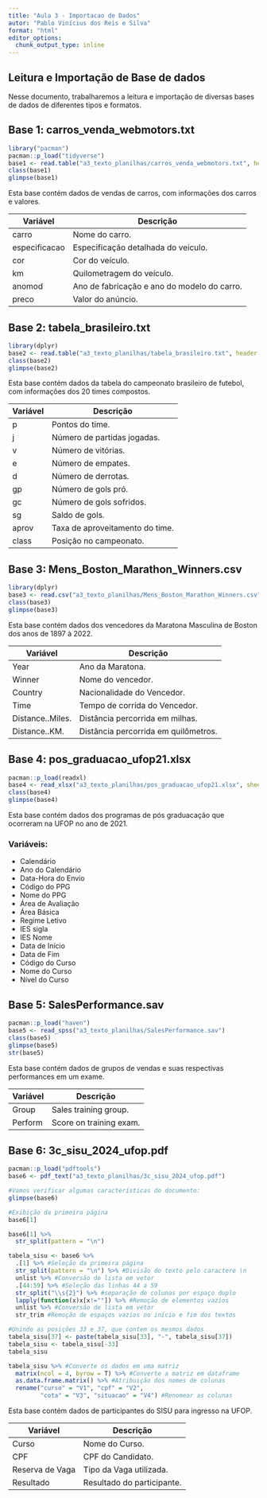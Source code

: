 ```yaml
---
title: "Aula 3 - Importacao de Dados"
autor: "Pablo Vinícius dos Reis e Silva"
format: "html"
editor_options:
  chunk_output_type: inline
---
```


## Leitura e Importação de Base de dados

Nesse documento, trabalharemos a leitura e importação de diversas bases de dados de diferentes tipos e formatos.

## Base 1: carros_venda_webmotors.txt

```r
library("pacman")
pacman::p_load("tidyverse")
base1 <- read.table("a3_texto_planilhas/carros_venda_webmotors.txt", header = TRUE, sep = "\t")
class(base1)
glimpse(base1)
```

Esta base contém dados de vendas de carros, com informações dos carros e valores.

| Variável      | Descrição                                   |
|---------------|---------------------------------------------|
| carro         | Nome do carro.                              |
| especificacao | Especificação detalhada do veículo.         |
| cor           | Cor do veículo.                             |
| km            | Quilometragem do veículo.                   |
| anomod        | Ano de fabricação e ano do modelo do carro. |
| preco         | Valor do anúncio.                           |

## Base 2: tabela_brasileiro.txt

```r
library(dplyr)
base2 <- read.table("a3_texto_planilhas/tabela_brasileiro.txt", header = TRUE, sep = ";", dec = ",", stringsAsFactors = TRUE)
class(base2)
glimpse(base2)
```

Esta base contém dados da tabela do campeonato brasileiro de futebol, com informações dos 20 times compostos.

| Variável | Descrição                       |
|----------|---------------------------------|
| p        | Pontos do time.                 |
| j        | Número de partidas jogadas.     |
| v        | Número de vitórias.             |
| e        | Número de empates.              |
| d        | Número de derrotas.             |
| gp       | Número de gols pró.             |
| gc       | Número de gols sofridos.        |
| sg       | Saldo de gols.                  |
| aprov    | Taxa de aproveitamento do time. |
| class    | Posição no campeonato.          |

## Base 3: Mens_Boston_Marathon_Winners.csv

```r
library(dplyr)
base3 <- read.csv("a3_texto_planilhas/Mens_Boston_Marathon_Winners.csv")
class(base3)
glimpse(base3)
```

Esta base contém dados dos vencedores da Maratona Masculina de Boston dos anos de 1897 à 2022.

| Variável         | Descrição                            |
|------------------|--------------------------------------|
| Year             | Ano da Maratona.                     |
| Winner           | Nome do vencedor.                    |
| Country          | Nacionalidade do Vencedor.           |
| Time             | Tempo de corrida do Vencedor.        |
| Distance..Miles. | Distância percorrida em milhas.      |
| Distance..KM.    | Distância percorrida em quilômetros. |

## Base 4: pos_graduacao_ufop21.xlsx

```r
pacman::p_load(readxl)
base4 <- read_xlsx("a3_texto_planilhas/pos_graduacao_ufop21.xlsx", sheet = 1)
class(base4)
glimpse(base4)
```

Esta base contém dados dos programas de pós graduacação que ocorreram na UFOP no ano de 2021.

### Variáveis:

-   Calendário
-   Ano do Calendário
-   Data-Hora do Envio
-   Código do PPG
-   Nome do PPG
-   Área de Avaliação
-   Área Básica
-   Regime Letivo
-   IES sigla
-   IES Nome
-   Data de Início
-   Data de Fim
-   Código do Curso
-   Nome do Curso
-   Nível do Curso

## Base 5: SalesPerformance.sav

```r
pacman::p_load("haven")
base5 <- read_spss("a3_texto_planilhas/SalesPerformance.sav")
class(base5)
glimpse(base5)
str(base5)
```

Esta base contém dados de grupos de vendas e suas respectivas performances em um exame.

| Variável | Descrição               |
|----------|-------------------------|
| Group    | Sales training group.   |
| Perform  | Score on training exam. |

## Base 6: 3c_sisu_2024_ufop.pdf

```r
pacman::p_load("pdftools")
base6 <- pdf_text("a3_texto_planilhas/3c_sisu_2024_ufop.pdf")

#Vamos verificar algumas características do documento:
glimpse(base6)

#Exibição da primeira página
base6[1]

base6[1] %>% 
  str_split(pattern = "\n")

tabela_sisu <- base6 %>% 
  .[1] %>% #Seleção da primeira página
  str_split(pattern = "\n") %>% #Divisão do texto pelo caractere \n
  unlist %>% #Conversão de lista em vetor
  .[44:59] %>% #Seleção das linhas 44 a 59
  str_split("\\s{2}") %>% #separação de colunas por espaço duplo
  lapply(function(x)x[x!=""]) %>% #Remoção de elementos vazios
  unlist %>% #Conversão de lista em vetor
  str_trim #Remoção de espaços vazios no início e fim dos textos

#Unindo as posições 33 e 37, que contem os mesmos dados
tabela_sisu[37] <- paste(tabela_sisu[33], "-", tabela_sisu[37])
tabela_sisu <- tabela_sisu[-33]
tabela_sisu 

tabela_sisu %>% #Converte os dados em uma matriz
  matrix(ncol = 4, byrow = T) %>% #Converte a matriz em dataframe
  as.data.frame.matrix() %>% #Atribuição dos nomes de colunas
  rename("curso" = "V1", "cpf" = "V2", 
         "cota" = "V3", "situacao" = "V4") #Renomear as colunas


```

Esta base contém dados de participantes do SISU para ingresso na UFOP.

| Variável        | Descrição                  |
|-----------------|----------------------------|
| Curso           | Nome do Curso.             |
| CPF             | CPF do Candidato.          |
| Reserva de Vaga | Tipo da Vaga utilizada.    |
| Resultado       | Resultado do participante. |
